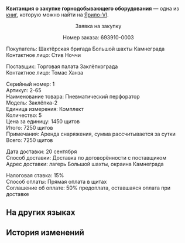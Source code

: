 {{Книга Инфобокс
|id           = 087
|Название     = Квитанция о закупке горнодобывающего оборудования
|Изображение  = Item Jarilo-VI Readable.png
|Мир          = Ярило-VI
|Томов        = 1
|Автор        = <!--нужно добавить-->
|Описание     = Квитанция о транзакции, оставленная на бывшем месте Торговой палаты. Печальное воспоминание о былом процветании Заклёпкограда.
|Том1         = {{tx}}
|Источник1    = {{tx|Отсутствует источник}}
|Персонажи    = 
|Фракции      = 
}}
'''Квитанция о закупке горнодобывающего оборудования''' — одна из [[Книги|книг]], которую можно найти на [[Ярило-VI]].
<!--
==Получение==
<gallery>
Книга НАЗВАНИЕ.png|НАЗВАНИЕ
Локация НАЗВАНИЕ.png|Расположение на карте. Ближайший пространственный якорь «[[НАЗВАНИЕ]]»
</gallery>
-->
<div align="center">Заявка на закупку

Номер заказа: 693910-0003</div>

Покупатель: Шахтёрская бригада Большой шахты Камнеграда<br />
Контактное лицо: Стив Ноччи

Поставщик: Торговая палата Заклёпкограда<br />
Контактное лицо: Томас Ханза

Серийный номер: 1<br />
Артикул: 2-65<br />
Наименование товара: Пневматический перфоратор<br />
Модель: Заклёпка-2<br />
Единица измерения: Комплект<br />
Количество: 5<br />
Цена за единицу: 1450 щитов<br />
Итого: 7250 щитов<br />
Примечания: Аренда снаряжения, сумма рассчитывается за сутки<br />
Всего: 7250 щитов

Дата доставки: 20 сентября<br />
Способ доставки: Доставка по договорённости с поставщиком<br />
Адрес доставки: лагерь Большой шахты, окраина Камнеграда

Налоговая ставка: 15%<br />
Способ оплаты: Прямая оплата в щитах<br />
Соглашение об оплате: 50% предоплата, оставшаяся оплата при доставке

==На других языках==
{{На других языках
|en   = Mining Equipment Purchase Order
|zhs  = 矿业机械采购单据
|zht  = 礦業機械採購單據
|ja   = 鉱業機械発注書
|ko   = 광업 로봇 구매 영수증
|es   = Recibo de compra de maquinaria de minería
|fr   = Bon de commande d'équipement minier
|ru   = Квитанция о закупке горнодобывающего оборудования
|th   = ใบเสร็จสั่งซื้ออุปกรณ์เหมืองแร่
|vi   = Danh Sách Mua Hàng Máy Móc Khai Khoáng
|de   = Bestellung von Bergbauausrüstung
|id   = Faktur Pembelian Alat Pertambangan
|pt   = Pedido de Compra de Equipamentos de Mineração
}}

==История изменений==
{{История изменений|2.7}}